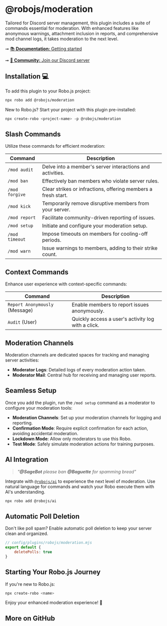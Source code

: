 
# @robojs/moderation

Tailored for Discord server management, this plugin includes a suite of commands essential for moderation. With enhanced features like anonymous warnings, attachment inclusion in reports, and comprehensive mod channel logs, it takes moderation to the next level.

➞ [📚 **Documentation:** Getting started](https://roboplay.dev/docs)

➞ [🚀 **Community:** Join our Discord server](https://roboplay.dev/discord)

## Installation 💻

To add this plugin to your Robo.js project:

```bash
npx robo add @robojs/moderation
```

New to Robo.js? Start your project with this plugin pre-installed:

```bash
npx create-robo <project-name> -p @robojs/moderation
```

## Slash Commands

Utilize these commands for efficient moderation:

| Command        | Description                                                   |
| -------------- | ------------------------------------------------------------- |
| `/mod audit`   | Delve into a member's server interactions and activities.     |
| `/mod ban`     | Effectively ban members who violate server rules.             |
| `/mod forgive` | Clear strikes or infractions, offering members a fresh start. |
| `/mod kick`    | Temporarily remove disruptive members from your server.       |
| `/mod report`  | Facilitate community-driven reporting of issues.              |
| `/mod setup`   | Initiate and configure your moderation setup.                 |
| `/mod timeout` | Impose timeouts on members for cooling-off periods.           |
| `/mod warn`    | Issue warnings to members, adding to their strike count.      |

## Context Commands

Enhance user experience with context-specific commands:

| Command                        | Description                                        |
| ------------------------------ | -------------------------------------------------- |
| `Report Anonymously` (Message) | Enable members to report issues anonymously.       |
| `Audit` (User)                 | Quickly access a user's activity log with a click. |

## Moderation Channels

Moderation channels are dedicated spaces for tracking and managing server activities:

<!-- - **Audit Logs**: Comprehensive records of user interactions and changes. -->

- **Moderator Logs**: Detailed logs of every moderation action taken.
- **Moderator Mail**: Central hub for receiving and managing user reports.

## Seamless Setup

Once you add the plugin, run the `/mod setup` command as a moderator to configure your moderation tools:

- **Moderation Channels**: Set up your moderation channels for logging and reporting.
- **Confirmation Mode**: Require explicit confirmation for each action, avoiding accidental moderation.
- **Lockdown Mode**: Allow only moderators to use this Robo.
- **Test Mode**: Safely simulate moderation actions for training purposes.

## AI Integration

> _"**@SageBot** please ban **@Baguette** for spamming bread"_

Integrate with [`@robojs/ai`](https://github.com/Wave-Play/robo.js/tree/main/packages/plugin-ai) to experience the next level of moderation. Use natural language for commands and watch your Robo execute them with AI's understanding.

```bash
npx robo add @robojs/ai
```

## Automatic Poll Deletion

Don't like poll spam? Enable automatic poll deletion to keep your server clean and organized.

```js
// config/plugins/robojs/moderation.mjs
export default {
	deletePolls: true
}
```

## Starting Your Robo.js Journey

If you're new to Robo.js:

```bash
npx create-robo <name>
```

Enjoy your enhanced moderation experience! 🚀


## More on GitHub

<CardContainer><Card href="https://github.com/Wave-Play/robo.js/tree/main/packages/plugin-modtools" title="🔗 GitHub Repository" description="Explore source code on GitHub."/></CardContainer>
